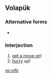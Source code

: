==Volapük==

===Alternative forms===
* {{l|vo|vifoy}}

===Interjection===
{{infl|vo|interjection}}

# [[get a move on]]! 
# [[hurry]] up!

[[vo:vifö]]